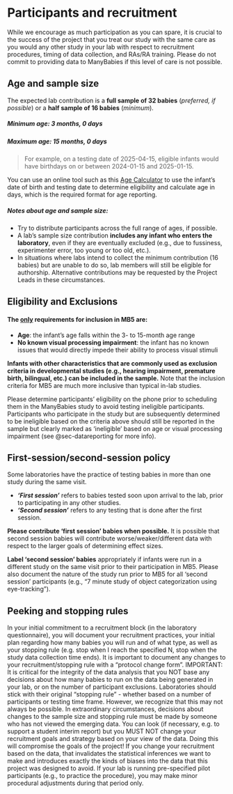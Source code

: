 # Participants and recruitment {#sec-participants}

While we encourage as much participation as you can spare, it is crucial to the success of the project that you treat our study with the same care as you would any other study in your lab with respect to recruitment procedures, timing of data collection, and RAs/RA training. Please do not commit to providing data to ManyBabies if this level of care is not possible.

## Age and sample size

The expected lab contribution is a **full sample of 32 babies** (*preferred, if possible*) or a **half sample of 16 babies** (*minimum*).

##### *Minimum age:* 3 months, 0 days {.unnumbered}

##### *Maximum age:* 15 months, 0 days {.unnumbered}

> For example, on a testing date of 2025-04-15, eligible infants would have birthdays on or between 2024-01-15 and 2025-01-15.

You can use an online tool such as this [Age Calculator](https://www.calculator.net/age-calculator.html) to use the infant's date of birth and testing date to determine eligibility and calculate age in days, which is the required format for age reporting. <br>

##### Notes about age and sample size: {.unnumbered}

-   Try to distribute participants across the full range of ages, if possible.
-   A lab’s sample size contribution **includes any infant who enters the laboratory**, even if they are eventually excluded (e.g., due to fussiness, experimenter error, too young or too old, etc.).
-   In situations where labs intend to collect the minimum contribution (16 babies) but are unable to do so, lab members will still be eligible for authorship. Alternative contributions may be requested by the Project Leads in these circumstances.

## Eligibility and Exclusions

#### The <u>**only**</u> requirements for inclusion in MB5 are: {.unnumbered}

-   **Age**: the infant's age falls within the 3- to 15-month age range
-   **No known visual processing impairment**: the infant has no known issues that would directly impede their ability to process visual stimuli

**Infants with other characteristics that are commonly used as exclusion criteria in developmental studies (e.g., hearing impairment, premature birth, bilingual, etc.) can be included in the sample.** Note that the inclusion criteria for MB5 are much more inclusive than typical in-lab studies.

Please determine participants’ eligibility on the phone prior to scheduling them in the ManyBabies study to avoid testing ineligible participants. Participants who participate in the study but are subsequently determined to be ineligible based on the criteria above should still be reported in the sample but clearly marked as 'ineligible' based on age or visual processing impairment (see @sec-datareporting for more info).

## First-session/second-session policy

Some laboratories have the practice of testing babies in more than one study during the same visit.

-   ***‘First session’*** refers to babies tested soon upon arrival to the lab, prior to participating in any other studies.
-   ***‘Second session’*** refers to any testing that is done after the first session.

**Please contribute ‘first session’ babies when possible.** It is possible that second session babies will contribute worse/weaker/different data with respect to the larger goals of determining effect sizes.

**Label ‘second session’ babies** appropriately if infants were run in a different study on the same visit prior to their participation in MB5. Please also document the nature of the study run prior to MB5 for all ‘second session’ participants (e.g., “7 minute study of object categorization using eye-tracking”).

## Peeking and stopping rules

In your initial commitment to a recruitment block (in the laboratory questionnaire), you will document your recruitment practices, your initial plan regarding how many babies you will run and of what type, as well as your stopping rule (e.g. stop when I reach the specified N, stop when the study data collection time ends). It is important to document any changes to your recruitment/stopping rule with a “protocol change form”. IMPORTANT: It is critical for the integrity of the data analysis that you NOT base any decisions about how many babies to run on the data being generated in your lab, or on the number of participant exclusions. Laboratories should stick with their original “stopping rule” - whether based on a number of participants or testing time frame. However, we recognize that this may not always be possible. In extraordinary circumstances, decisions about changes to the sample size and stopping rule must be made by someone who has not viewed the emerging data. You can look (if necessary, e.g. to support a student interim report) but you MUST NOT change your recruitment goals and strategy based on your view of the data. Doing this will compromise the goals of the project! If you change your recruitment based on the data, that invalidates the statistical inferences we want to make and introduces exactly the kinds of biases into the data that this project was designed to avoid. If your lab is running pre-specified pilot participants (e.g., to practice the procedure), you may make minor procedural adjustments during that period only.
